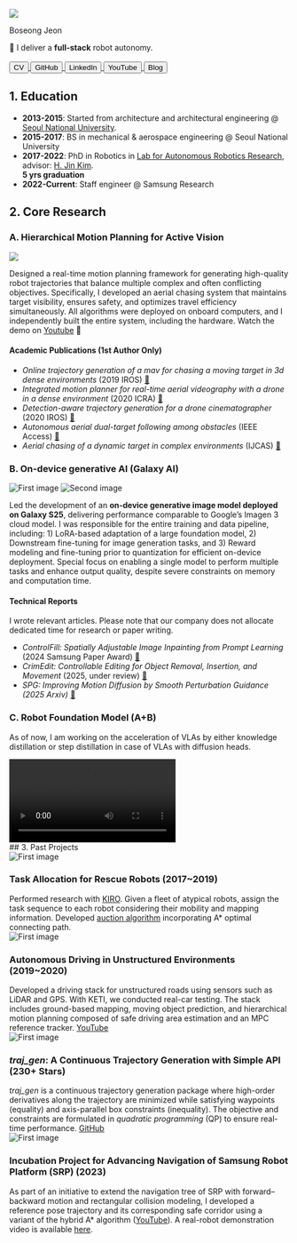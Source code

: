 
<Image
  src="/images/my-photo.png"
  width={300}
  height={300}
  className="mx-auto rounded-full my-5"
/>

<p className="text-center text-2xl my-3 font-bold">Boseong Jeon</p>

<div className="text-center">
  🤖 I deliver a <strong>full-stack</strong> robot autonomy.
</div>

<br />
<div className="mx-auto flex flex-col sm:flex-row items-center justify-center gap-2 sm:gap-4 mb-6">
  <a href="https://drive.google.com/file/d/1ZB3JOpwllVM1j9RAzrsejKwlRrfIFufi/view?usp=drive_link" target="_blank">
    <button className="shadow bg-slate-200 hover:bg-slate-300 text-black p-1 rounded-lg px-4 w-32">CV</button>
  </a>
  <a href="https://github.com/icsl-Jeon" target="_blank">
    <button className="shadow bg-slate-200 hover:bg-slate-300 text-black p-1 rounded-lg px-4 w-32">GitHub</button>
  </a>
  <a href="https://www.linkedin.com/in/felipe-jeon-491773226/" target="_blank">
    <button className="shadow bg-slate-200 hover:bg-slate-300 text-black p-1 rounded-lg px-4 w-32">LinkedIn</button>
  </a>
  <a href="https://www.youtube.com/channel/UCPeLtCD0ouhFdLO60V7pjlw" target="_blank">
    <button className="shadow bg-slate-200 hover:bg-slate-300 text-black p-1 rounded-lg px-4 w-32">YouTube</button>
  </a>
  <a href="https://felipe-jeon.vercel.app/blog" target="_blank">
    <button className="shadow bg-slate-200 hover:bg-slate-300 text-black p-1 rounded-lg px-4 w-32">Blog</button>
  </a>
</div>

## 1. Education

- **2013-2015**: Started from architecture and architectural engineering @ [Seoul National University](https://en.snu.ac.kr/).  
- **2015-2017**: BS in mechanical & aerospace engineering @ Seoul National University
- **2017-2022**: PhD in Robotics in [Lab for Autonomous Robotics Research](https://larr.snu.ac.kr/), advisor: [H. Jin Kim](https://scholar.google.com/citations?user=TLQUwIMAAAAJ&hl=ko).  
  <b>5 yrs graduation</b>
- **2022-Current**: Staff engineer @ Samsung Research

## 2. Core Research

### A. Hierarchical Motion Planning for Active Vision 


<Image
  src="/images/bio/thumbnail.png"
  width={1200}
  height={300}
  className="mx-auto my-5"
/>


Designed a real-time motion planning framework for generating high-quality robot trajectories that balance multiple complex and often conflicting objectives. Specifically, I developed an aerial chasing system that maintains target visibility, ensures safety, and optimizes travel efficiency simultaneously. All algorithms were deployed on onboard computers, and I independently built the entire system, including the hardware.
Watch the demo on [Youtube](https://www.youtube.com/watch?v=ZBFRS5TpRvI) 🚀

#### Academic Publications (1st Author Only)

- *Online trajectory generation of a mav for chasing a moving target in 3d dense environments* (2019 IROS) [📄](https://arxiv.org/pdf/1904.03421)
- *Integrated motion planner for real-time aerial videography with a drone in a dense environment* (2020 ICRA) [📄](https://arxiv.org/pdf/1911.09280)
- *Detection-aware trajectory generation for a drone cinematographer* (2020 IROS) [📄](https://arxiv.org/pdf/2009.01565)
- *Autonomous aerial dual-target following among obstacles* (IEEE Access) [📄](https://ieeexplore.ieee.org/stamp/stamp.jsp?arnumber=9557293)
- *Aerial chasing of a dynamic target in complex environments* (IJCAS) [📄](https://arxiv.org/pdf/2112.06474)



### B. On-device generative AI (Galaxy AI)
<div className="flex flex-col sm:flex-row justify-center items-center gap-4 my-5">
  <Image
    src="/images/bio/galaxy.gif"
    width={180}
    height={300}
    className="rounded-lg"
    alt="First image"
  />
  <Image
    src="/images/bio/thumbnail-v2.png"
    width={500}
    height={300}
    className="rounded-lg"
    alt="Second image"
  />
</div>

Led the development of an **on-device generative image model deployed on Galaxy S25**, delivering performance comparable to Google’s Imagen 3 cloud model. I was responsible for the entire training and data pipeline, including: 1) LoRA-based adaptation of a large foundation model, 2) Downstream fine-tuning for image generation tasks, and 3) Reward modeling and fine-tuning prior to quantization for efficient on-device deployment.
Special focus on enabling a single model to perform multiple tasks and enhance output quality, despite severe constraints on memory and computation time.
#### Technical Reports 
I wrote relevant articles. Please note that our company does not allocate dedicated time for research or paper writing.
- *ControlFill: Spatially Adjustable Image Inpainting from Prompt Learning* (2024 Samsung Paper Award) [📄](https://arxiv.org/pdf/2503.04268)
- *CrimEdit: Controllable Editing for Object Removal, Insertion, and Movement* (2025, under review) [📄](https://drive.google.com/file/d/10WmZGB17-UsRftRbtP_eEcD7OuBBora4/view?usp=sharing)
- *SPG: Improving Motion Diffusion by Smooth Perturbation Guidance (2025 Arxiv)* [📄](https://arxiv.org/pdf/2503.02577)

### C. Robot Foundation Model (A+B)
As of now, I am working on the acceleration of VLAs by either knowledge distillation or step distillation in case of VLAs with diffusion heads.

<div className="sm:px-5 my-10 flex flex-col">
  <video 
    className="videoWrapper" 
    src="/images/bio/distill.mp4" 
    controls 
  />
  <b>Left: original model | Right: Distilled model</b>
</div>
## 3. Past Projects
<div className="flex flex-col sm:flex-row justify-center items-center gap-4 my-5">
  <Image
    src="/images/bio/disaster-robots-hover.png"
    width={150}
    height={200}
    className="rounded-lg"
    alt="First image"
  />
  <div>
    <h3 className="text-lg font-semibold mb-1">Task Allocation for Rescue Robots (2017~2019)</h3>
    <div>
      Performed research with <a href="https://www.kiro.re.kr/default.asp" className="text-blue-600 underline">KIRO</a>. Given a fleet of atypical robots, assign the task sequence to each robot considering their mobility and mapping information. Developed <a href="https://dspace.mit.edu/handle/1721.1/44926" className="text-blue-600 underline">auction algorithm</a> incorporating A* optimal connecting path.
    </div>
  </div>
</div>

<div className="flex flex-col sm:flex-row justify-center items-center gap-4 my-5">
  <Image
    src="/images/bio/autonomous-driving.JPG"
    width={150}
    height={200}
    className="rounded-lg"
    alt="First image"
  />
  <div>
    <h3 className="text-lg font-semibold mb-1">Autonomous Driving in Unstructured Environments (2019~2020)</h3>
    <div>
      Developed a driving stack for unstructured roads using sensors such as LiDAR and GPS. With KETI, we conducted real-car testing. The stack includes ground-based mapping, moving object prediction, and hierarchical motion planning composed of safe driving area estimation and an MPC reference tracker. <a href="https://www.youtube.com/watch?v=JKgbRNPdOzw" className="text-blue-600 underline">YouTube</a>
    </div>
  </div>
</div>

<div className="flex flex-col sm:flex-row justify-center items-center gap-4 my-5">
  <Image
    src="/images/bio/traj-gen.png"
    width={150}
    height={200}
    className="rounded-lg"
    alt="First image"
  />
  <div>
    <h3 className="text-lg font-semibold mb-1"><em>traj_gen</em>: A Continuous Trajectory Generation with Simple API (230+ Stars)</h3>
    <div>
      <em>traj_gen</em> is a continuous trajectory generation package where high-order derivatives along the trajectory are minimized while satisfying waypoints (equality) and axis-parallel box constraints (inequality). The objective and constraints are formulated in <em>quadratic programming</em> (QP) to ensure real-time performance. <a href="https://github.com/icsl-Jeon/traj_gen" className="text-blue-600 underline">GitHub</a>
    </div>
  </div>
</div>

<div className="flex flex-col sm:flex-row justify-center items-center gap-4 my-5">
  <Image
    src="/images/bio/incubation_maze.gif"
    width={150}
    height={150}
    className="rounded-lg"
    alt="First image"
  />
  <div>
    <h3 className="text-lg font-semibold mb-1">Incubation Project for Advancing Navigation of Samsung Robot Platform (SRP) (2023)</h3>
    <div>
      As part of an initiative to extend the navigation tree of SRP with forward–backward motion and rectangular collision modeling, I developed a reference pose trajectory and its corresponding safe corridor using a variant of the hybrid A* algorithm (<a href="https://www.youtube.com/watch?v=bJFZEHa5OZc" className="text-blue-600 underline">YouTube</a>).  
      A real-robot demonstration video is available <a href="https://drive.google.com/file/d/1OQrqvnAVGqyMO34Tq27VXiyGhyBQRWB2/view?usp=sharing" className="text-blue-600 underline">here</a>.
    </div>
  </div>
</div>


